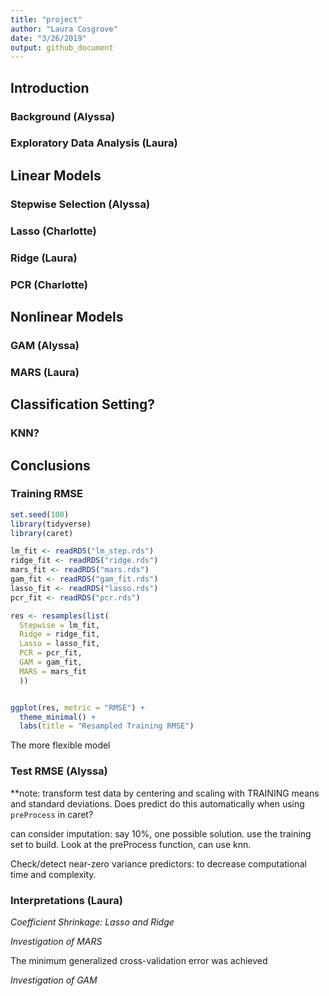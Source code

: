 ```yaml
---
title: "project"
author: "Laura Cosgrove"
date: "3/26/2019"
output: github_document
---
```

## Introduction
### Background (Alyssa)
### Exploratory Data Analysis (Laura)

## Linear Models

### Stepwise Selection (Alyssa)

### Lasso (Charlotte)

### Ridge (Laura)

### PCR (Charlotte)

## Nonlinear Models

### GAM (Alyssa)

### MARS (Laura)

## Classification Setting?

### KNN?

## Conclusions 

### Training RMSE

```r
set.seed(100)
library(tidyverse)
library(caret)

lm_fit <- readRDS("lm_step.rds")
ridge_fit <- readRDS("ridge.rds")
mars_fit <- readRDS("mars.rds")
gam_fit <- readRDS("gam_fit.rds")
lasso_fit <- readRDS("lasso.rds")
pcr_fit <- readRDS("pcr.rds")

res <- resamples(list(
  Stepwise = lm_fit,
  Ridge = ridge_fit,
  Lasso = lasso_fit,
  PCR = pcr_fit,
  GAM = gam_fit,
  MARS = mars_fit
  ))


ggplot(res, metric = "RMSE") +
  theme_minimal() +
  labs(title = "Resampled Training RMSE")
```

The more flexible model 

### Test RMSE (Alyssa)

**note: transform test data by centering and scaling with TRAINING means and standard deviations. Does predict do this automatically when using `preProcess` in caret?

can consider imputation: say 10%, one possible solution. use the training set to build. Look at the preProcess function, can use knn. 

Check/detect near-zero variance predictors: to decrease computational time and complexity.



### Interpretations (Laura)

_Coefficient Shrinkage: Lasso and Ridge_

_Investigation of MARS_

The minimum generalized cross-validation error was achieved

_Investigation of GAM_
